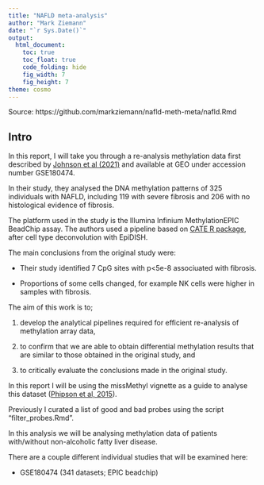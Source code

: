 ```yaml
---
title: "NAFLD meta-analysis"
author: "Mark Ziemann"
date: "`r Sys.Date()`"
output:
  html_document:
    toc: true
    toc_float: true
    code_folding: hide
    fig_width: 7
    fig_height: 7
theme: cosmo
---
```


Source: https://github.com/markziemann/nafld-meth-meta/nafld.Rmd

## Intro

In this report, I will take you through a re-analysis methylation data first described by 
[Johnson et al (2021)](https://www.ncbi.nlm.nih.gov/pubmed/34353365) and available at GEO
under accession number GSE180474.

In their study, they analysed the DNA methylation patterns of 325 individuals with NAFLD, 
including 119 with severe fibrosis and 206 with no histological evidence of fibrosis.

The platform used in the study is the Illumina Infinium MethylationEPIC BeadChip assay.
The authors used a pipeline based on [CATE R package](https://www.ncbi.nlm.nih.gov/pubmed/31439967/), 
after cell type deconvolution with EpiDISH.

The main conclusions from the original study were:

* Their study identified 7 CpG sites with p<5e-8 associuated with fibrosis.

* Proportions of some cells changed, for example NK cells were higher in samples with fibrosis.

The aim of this work is to;

1. develop the analytical pipelines required for efficient re-analysis of methylation array data,

2. to confirm that we are able to obtain differential methylation results that are similar
to those obtained in the original study, and

3. to critically evaluate the conclusions made in the original study.

In this report I will be using the missMethyl vignette as a guide to analyse this dataset 
([Phipson et al, 2015](https://www.ncbi.nlm.nih.gov/pubmed/26424855)).

Previously I curated a list of good and bad probes using the script "filter_probes.Rmd".




In this analysis we will be analysing methylation data of patients with/without 
non-alcoholic fatty liver disease.

There are a couple different individual studies that will be examined here:

* GSE180474 (341 datasets; EPIC beadchip)

